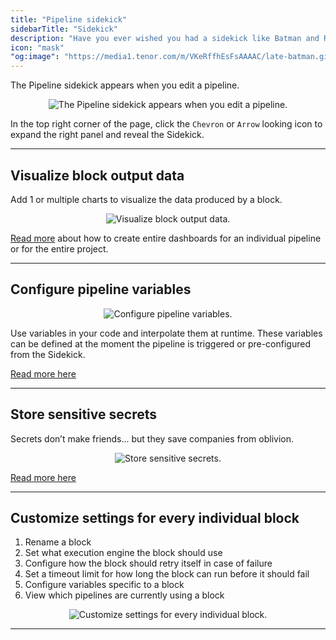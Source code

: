 ```yaml
---
title: "Pipeline sidekick"
sidebarTitle: "Sidekick"
description: "Have you ever wished you had a sidekick like Batman and Robin? Now you have one."
icon: "mask"
"og:image": "https://media1.tenor.com/m/VKeRffhEsFsAAAAC/late-batman.gif"
---
```


The Pipeline sidekick appears when you edit a pipeline.

<Frame>
    <p align="center">
        <img
            alt="The Pipeline sidekick appears when you edit a pipeline."
            src="https://github.com/digitranslab/assets/blob/main/dev-ux/sidekick/open-sidekick.gif?raw=true"
        />
    </p>
</Frame>

In the top right corner of the page, click the `Chevron` or `Arrow` looking icon to expand 
the right panel and reveal the Sidekick.

---

## Visualize block output data

Add 1 or multiple charts to visualize the data produced by a block.

<Frame>
    <p align="center">
        <img
            alt="Visualize block output data."
            src="https://github.com/digitranslab/assets/blob/main/dev-ux/sidekick/add-chart.gif?raw=true"
        />
    </p>
</Frame>

[Read more](/visualizations/dashboards) about how to create entire dashboards 
for an individual pipeline or for the entire project.

---

## Configure pipeline variables

<Frame>
    <p align="center">
        <img
            alt="Configure pipeline variables."
            src="https://github.com/digitranslab/assets/blob/main/dev-ux/sidekick/variables.png?raw=true"
        />
    </p>
</Frame>

Use variables in your code and interpolate them at runtime. 
These variables can be defined at the moment the pipeline is triggered or 
pre-configured from the Sidekick.

[Read more here](/getting-started/runtime-variable)

---

## Store sensitive secrets

Secrets don’t make friends... but they save companies from oblivion.

<Frame>
    <p align="center">
        <img
            alt="Store sensitive secrets."
            src="https://github.com/digitranslab/assets/blob/main/create-secrets.png?raw=True"
        />
    </p>
</Frame>

[Read more here](/development/variables/secrets)

---

## Customize settings for every individual block

1. Rename a block
1. Set what execution engine the block should use
1. Configure how the block should retry itself in case of failure
1. Set a timeout limit for how long the block can run before it should fail
1. Configure variables specific to a block
1. View which pipelines are currently using a block

<Frame>
    <p align="center">
        <img
            alt="Customize settings for every individual block."
            src="https://github.com/digitranslab/assets/blob/main/dev-ux/sidekick/block-settings.png?raw=true"
        />
    </p>
</Frame>

---

